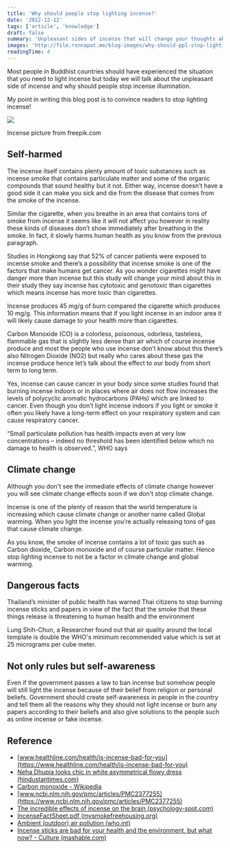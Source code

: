 ```yaml
---
title: 'Why should people stop lighting incense?'
date: '2022-12-12'
tags: ['article', 'knowledge']
draft: false
summary: 'Unpleasant sides of incense that will change your thoughts about incense forever.'
images: 'http://file.ronnapat.me/blog-images/why-should-ppl-stop-lighting-incense/cover.jpg'
readingTime: 4
---
```


Most people in Buddhist countries should have experienced the situation that you need to light incense but today we will talk about the unpleasant side of incense and why should people stop incense illumination.

My point in writing this blog post is to convince readers to stop lighting incense!

![](http://file.ronnapat.me/blog-images/why-should-ppl-stop-lighting-incense/cover.jpg)

<figcaption>Incense picture from freepik.com</figcaption>

## Self-harmed

The incense itself contains plenty amount of toxic substances such as incense smoke that contains particulate matter and some of the organic compounds that sound healthy but it not. Either way, incense doesn’t have a good side it can make you sick and die from the disease that comes from the smoke of the incense.

Similar the cigarette, when you breathe in an area that contains tons of smoke from incense it seems like it will not affect you however in reality these kinds of diseases don’t show immediately after breathing in the smoke. In fact, it slowly harms human health as you know from the previous paragraph.

Studies in Hongkong say that 52% of cancer patients were exposed to incense smoke and there’s a possibility that incense smoke is one of the factors that make humans get cancer. As you wonder cigarettes might have danger more than incense but this study will change your mind about this in their study they say incense has cytotoxic and genotoxic than cigarettes which means incense has more toxic than cigarettes.

Incense produces 45 mg/g of burn compared the cigarette which produces 10 mg/g. This information means that if you light incense in an indoor area it will likely cause damage to your health more than cigarettes.

Carbon Monoxide (CO) is a colorless, poisonous, odorless, tasteless, flammable gas that is slightly less dense than air which of course incense produce and most the people who use incense don’t know about this there’s also Nitrogen Dioxide (NO2) but really who cares about these gas the incense produce hence let’s talk about the effect to our body from short term to long term.

Yes, incense can cause cancer in your body since some studies found that burning incense indoors or in places where air does not flow increases the levels of polycyclic aromatic hydrocarbons (PAHs) which are linked to cancer. Even though you don’t light incense indoors if you light or smoke it often you likely have a long-term effect on your respiratory system and can cause respiratory cancer.

“Small particulate pollution has health impacts even at very low concentrations – indeed no threshold has been identified below which no damage to health is observed.”, WHO says

## Climate change

Although you don't see the immediate effects of climate change however you will see climate change effects soon if we don't stop climate change.

Incense is one of the plenty of reason that the world temperature is increasing which cause climate change or another name called Global warming. When you light the incense you’re actually releasing tons of gas that cause climate change.

As you know, the smoke of incense contains a lot of toxic gas such as Carbon dioxide, Carbon monoxide and of course particular matter. Hence stop lighting incense to not be a factor in climate change and global warming.

## Dangerous facts

Thailand’s minister of public health has warned Thai citizens to stop burning incense sticks and papers in view of the fact that the smoke that these things release is threatening to human health and the environment

Lung Shih-Chun, a Researcher found out that air quality around the local template is double the WHO's minimum recommended value which is set at 25 micrograms per cube meter.

## Not only rules but self-awareness

Even if the government passes a law to ban incense but somehow people will still light the incense because of their belief from religion or personal beliefs. Government should create self-awareness in people in the country and tell them all the reasons why they should not light incense or burn any papers according to their beliefs and also give solutions to the people such as online incense or fake incense.

## Reference

- [www.healthline.com/health/is-incense-bad-for-you](https://www.healthline.com/health/is-incense-bad-for-you)
- [Neha Dhupia looks chic in white asymmetrical flowy dress (hindustantimes.com)](https://www.hindustantimes.com/photos/lifestyle/neha-dhupia-looks-chic-in-white-asymmetrical-flowy-dress-101670576721095-1.html)
- [Carbon monoxide - Wikipedia](https://en.wikipedia.org/wiki/Carbon_monoxide)
- [www.ncbi.nlm.nih.gov/pmc/articles/PMC2377255](https://www.ncbi.nlm.nih.gov/pmc/articles/PMC2377255)
- [The incredible effects of incense on the brain (psychology-spot.com)](https://psychology-spot.com/incense-effects-on-the-brain/)
- [IncenseFactSheet.pdf (mysmokefreehousing.org)](http://mysmokefreehousing.org/word/IncenseFactSheet.pdf)
- [Ambient (outdoor) air pollution (who.int)](<https://www.who.int/news-room/fact-sheets/detail/ambient-(outdoor)-air-quality-and-health>)
- [Incense sticks are bad for your health and the environment, but what now? - Culture (mashable.com)](https://sea.mashable.com/culture/9017/if-youve-been-burning-incense-sticks-you-might-want-to-stop-now)
